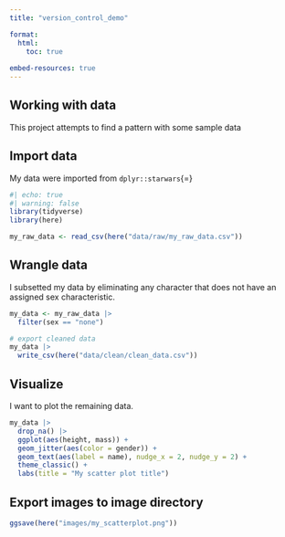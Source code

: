```yaml
---
title: "version_control_demo"

format: 
  html:
    toc: true
    
embed-resources: true
---
```


## Working with data

This project attempts to find a pattern with some sample data

## Import data

My data were imported from `dplyr::starwars`{=}

```r
#| echo: true
#| warning: false
library(tidyverse)
library(here)

my_raw_data <- read_csv(here("data/raw/my_raw_data.csv"))
```

## Wrangle data

I subsetted my data by eliminating any character that does not have an assigned sex characteristic.

```r
my_data <- my_raw_data |> 
  filter(sex == "none")

# export cleaned data
my_data |> 
  write_csv(here("data/clean/clean_data.csv"))
```

## Visualize

I want to plot the remaining data.

```r
my_data |> 
  drop_na() |> 
  ggplot(aes(height, mass)) +
  geom_jitter(aes(color = gender)) +
  geom_text(aes(label = name), nudge_x = 2, nudge_y = 2) +
  theme_classic() +
  labs(title = "My scatter plot title")
```

## Export images to image directory

```r
ggsave(here("images/my_scatterplot.png"))
```
